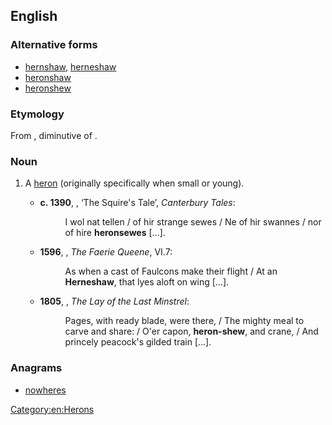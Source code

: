 ==English==

===Alternative forms===
* [[hernshaw]], [[herneshaw]] {{qualifier|obsolete}}
* [[heronshaw]]
* [[heronshew]]

===Etymology===
From {{etyl|fro|en}} {{m|fro|heronceau}}, diminutive of {{m|fro|heron}}.

===Noun===
{{en-noun}}

# {{lb|en|now|_|dialectal}} A [[heron]] (originally specifically when small or young).
#* '''c. 1390''', {{w|Geoffrey Chaucer}}, ‘The Squire's Tale’, ''Canterbury Tales'':
#*: I wol nat tellen / of hir strange sewes / Ne of hir swannes / nor of hire '''heronsewes''' […].
#* '''1596''', {{w|Edmund Spenser}}, ''The Faerie Queene'', VI.7:
#*: As when a cast of Faulcons make their flight / At an '''Herneshaw''', that lyes aloft on wing […].
#* '''1805''', {{w|Walter Scott}}, ''The Lay of the Last Minstrel'':
#*: Pages, with ready blade, were there, / The mighty meal to carve and share: / O'er capon, '''heron-shew''', and crane, / And princely peacock's gilded train […].

===Anagrams===
* [[nowheres#English|nowheres]]

[[Category:en:Herons]]
